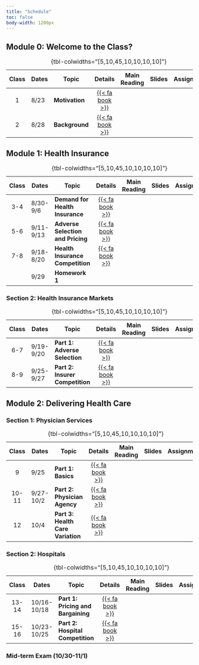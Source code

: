 ```yaml
---
title: "Schedule"
toc: false
body-width: 1200px
---
```


## Module 0: Welcome to the Class?

| Class | Dates      | Topic                                       | Details | Main Reading | Slides | Assignment  |
|:-----:|------------|---------------------------------------------|:-------:|:------------:|:------:|:-----------:|
|  1    | 8/23       | **Motivation**                              | [{{< fa book >}}](/schedule/class-01.html)    |
|  2    | 8/28       | **Background**                              | [{{< fa book >}}](/schedule/class-02.html)    |
: {tbl-colwidths="\[5,10,45,10,10,10,10\]"}


## Module 1: Health Insurance

| Class | Dates      | Topic                                       | Details | Main Reading | Slides | Assignment |
|:-----:|------------|---------------------------------------------|:-------:|:------------:|:------:|:----------:|
|  3-4  | 8/30-9/6   | **Demand for Health Insurance**             | [{{< fa book >}}](/schedule/class-03.html) |
|  5-6  | 9/11-9/13  | **Adverse Selection and Pricing**           | [{{< fa book >}}](/schedule/class-04.html) |
|  7-8  | 9/18-8/20  | **Health Insurance Competition**            | [{{< fa book >}}](/schedule/class-05.html) |
|       | 9/29       | **Homework 1**                              |         |
: {tbl-colwidths="\[5,10,45,10,10,10,10\]"}


### Section 2: Health Insurance Markets

| Class| Dates          | Topic                | Details | Main Reading | Slides | Assignment |
|:---------:|-----------|-----------|:---------:|:---------:|:---------:|:---------:|
|  6-7 | 9/19-9/20  | **Part 1: Adverse Selection**        | [{{< fa book >}}](/schedule/class-02.html) |
|  8-9 | 9/25-9/27  | **Part 2: Insurer Competition**      | [{{< fa book >}}](/schedule/class-03.html) |
: {tbl-colwidths="\[5,10,45,10,10,10,10\]"}

## Module 2: Delivering Health Care

### Section 1: Physician Services

| Class| Dates          | Topic                | Details | Main Reading | Slides | Assignment |
|:---------:|-----------|-----------|:---------:|:---------:|:---------:|:---------:|
|  9     | 9/25       | **Part 1: Basics**                | [{{< fa book >}}](/schedule/class-02.html) |
|  10-11 | 9/27-10/2  | **Part 2: Physician Agency**      | [{{< fa book >}}](/schedule/class-03.html) |
|  12    | 10/4       | **Part 3: Health Care Variation** | [{{< fa book >}}](/schedule/class-04.html) |
: {tbl-colwidths="\[5,10,45,10,10,10,10\]"}

### Section 2: Hospitals

| Class| Dates          | Topic                | Details | Main Reading | Slides | Assignment |
|:---------:|-----------|-----------|:---------:|:---------:|:---------:|:---------:|
|  13-14 | 10/16-10/18 | **Part 1: Pricing and Bargaining** | [{{< fa book >}}](/schedule/class-02.html) |
|  15-16 | 10/23-10/25 | **Part 2: Hospital Competition**   | [{{< fa book >}}](/schedule/class-03.html) |
: {tbl-colwidths="\[5,10,45,10,10,10,10\]"}

### Mid-term Exam (10/30-11/1)




